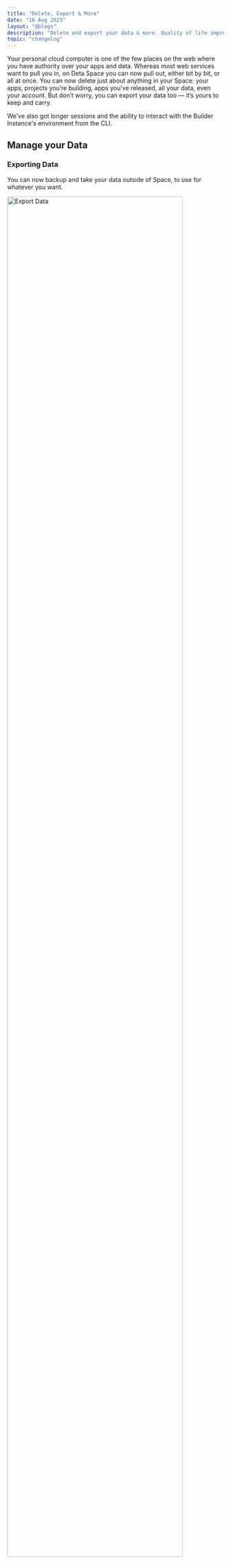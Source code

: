 ```yaml
---
title: "Delete, Export & More"
date: "16 Aug 2023"
layout: "@blogs"
description: "Delete and export your data & more. Quality of life improvements."
topic: "changelog"
---
```



Your personal cloud computer is one of the few places on the web where you have authority over your apps and data.
Whereas most web services want to pull you in, on Deta Space you can now pull out, either bit by bit, or all at once.
You can now delete just about anything in your Space: your apps, projects you’re building, apps you’ve released, all your data, even your account. 
But don’t worry, you can export your data too — it’s yours to keep and carry.

We've also got longer sessions and the ability to interact with the Builder Instance's environment from the CLI.

## Manage your Data

### Exporting Data

You can now backup and take your data outside of Space, to use for whatever you want.

<Image src="/blog_assets/export-data.png" alt="Export Data" width="90%" background />

Export your data from the "App Data" view of your app instance, or from the "General" tab of any Collection's "Settings". 
This will export all Bases and Drives that to a ZIP file that you can download.

### Wipe App Data

Want to start fresh with an app you're using? You can now wipe all the data in your app instance from the "App Data" view of your app instance. 
This will delete all the data from your app. 

<Image src="/blog_assets/clear-app-data.png" alt="Clear App Data" width="90%" background />

### Delete App, Keep Data

Sometimes, you want the opposite of wiping the data, which is deleting the app, but keeping the data. Sounds wild, right? From your app's "Settings" menu you can now export your data to a Collection whenever you delete an app.

<Image src="/blog_assets/delete-app-keep-data.png" alt="Delete App" width="90%" background />

## Managing your Project

### Delete Releases

Ever released something by accident or want to delete an old release? You can now do that from the "Publish" tab in your project's dashboard in Builder.

<Image src="/blog_assets/manage-release.png" alt="Manage Release" width="90%" background />

If the release doesn't have any installations yet, you can delete it. If it has installations, you can unlist it from Discovery instead. This will remove the app's Discovery page and the app from the Discovery homepage. Existing users who installed the app will still be able to use their copy.

### Delete Project

You can now also delete an entire project in Builder. This will delete all the releases of your app. If your app is listed on Discovery and others have installed it, you won't be able to delete it for now. We are working on a way to do this safely.

<Image src="/blog_assets/unlist-project.png" alt="Unlist Project" width="90%" background />

### Unlist a Project from Discovery

In addition to individual releases, you can unlist an entire app from a project's Settings menu in Builder. This will remove the app and all releases from being listed publicly. Existing users who have installed your app will continue to be able to use it.

## Deleting Resources

### Delete Collections

In addition to all the other resources, you can now delete Collections as well. This will delete all the data in a Collection and remove it from your Space.

<Image src="/blog_assets/delete-collection.png" alt="Unlist Project" width="90%" background />

You can do this from the "Settings" menu of your Collection.

### Delete Account

And lastly, this one hurts a bit 💔, but hey, you're in control.

<Image src="/blog_assets/delete-account.png" alt="Unlist Project" width="90%" background />

You can now delete your entire Space account with a simple button click as well. This will delete all your projects, apps, data, and everything else. You can do this from the "Settings" menu of your account.

## Quality of Life Improvements

We've also got two quality of life improvements in longer sessions and interacting with environment variables in local dev.

### Longer Sessions

One of the biggest complaints with Deta was short sessions, requiring you to constantly log in. We extended the sessions, so after logging in to Space, you will stay logged in for 30 days. You can still log out manually if you need to.

### Environment Variables and the CLI

You can now use the `space builder env` command of the [Space CLI](https://deta.space/docs/en/build/reference/cli) to fetch or update the environment variables in your project's Builder instance.

Fetching them:

```bash
space builder env --get .env

# writes Builder Instance environment to local .env file
```

Update them:

```bash
space builder env --set .env

# writes local .env file to Builder Instance environment
```

Note that this command is completely decoupled from your local [`Spacefile`](/docs/en/build/reference/spacefile/). 

When you add or remove variables to your space environment via the `Spacefile`, you need to use `space push` before `space builder env` will update the new variable.

Thank you for all the valuable feedback — please continue to share your thoughts as we work to build and improve Space.